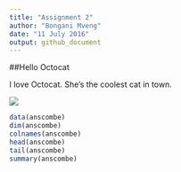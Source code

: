 ```yaml
---
title: "Assignment 2"
author: "Bongani Mveng"
date: "11 July 2016"
output: github_document
---
```


##Hello Octocat

I love Octocat. She's the coolest cat in town. 

![](C:\Users\BonGanI_2\Pictures\octocat.png)

```r
data(anscombe)
dim(anscombe)
colnames(anscombe)
head(anscombe)
tail(anscombe)
summary(anscombe)
```

